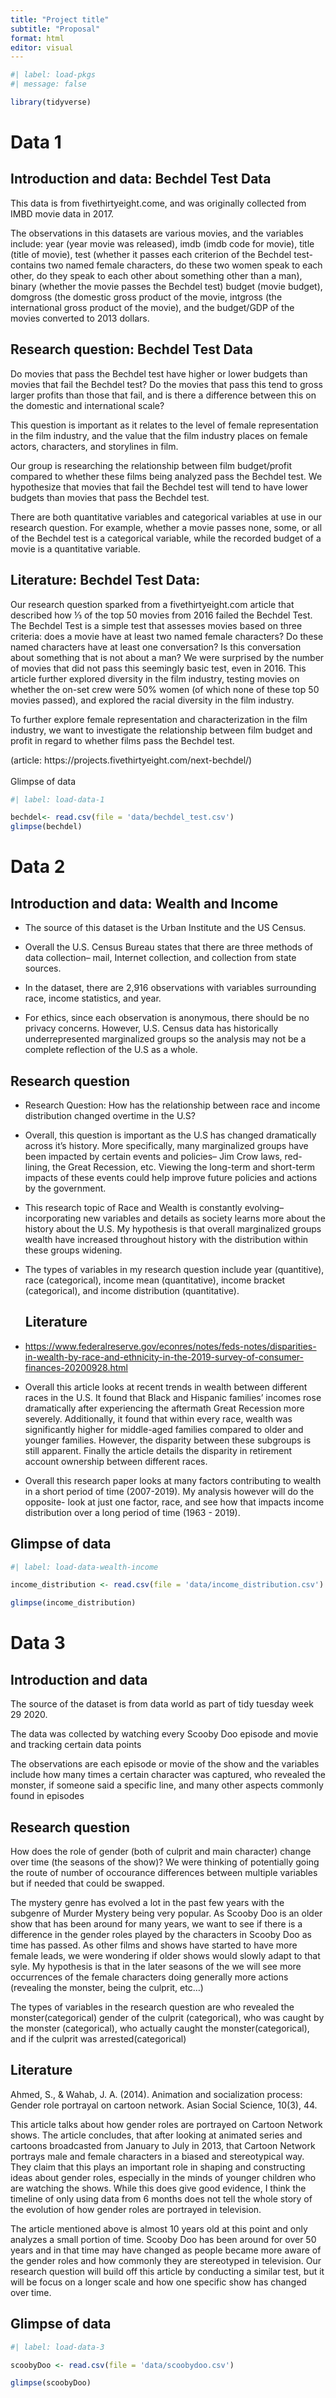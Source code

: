 ```yaml
---
title: "Project title"
subtitle: "Proposal"
format: html
editor: visual
---
```


```r
#| label: load-pkgs
#| message: false

library(tidyverse)
```

# Data 1

## Introduction and data: Bechdel Test Data

This data is from fivethirtyeight.come, and was originally collected from IMBD movie data in 2017.

The observations in this datasets are various movies, and the variables include: year (year movie was released), imdb (imdb code for movie), title (title of movie), test (whether it passes each criterion of the Bechdel test- contains two named female characters, do these two women speak to each other, do they speak to each other about something other than a man), binary (whether the movie passes the Bechdel test) budget (movie budget), domgross (the domestic gross product of the movie, intgross (the international gross product of the movie), and the budget/GDP of the movies converted to 2013 dollars. 

## Research question: Bechdel Test Data

Do movies that pass the Bechdel test have higher or lower budgets than movies that fail the Bechdel test? Do the movies that pass this tend to gross larger profits than those that fail, and is there a difference between this on the domestic and international scale?

This question is important as it relates to the level of female representation in the film industry, and the value that the film industry places on female actors, characters, and storylines in film. 

Our group is researching the relationship between film budget/profit compared to whether these films being analyzed pass the Bechdel test. We hypothesize that movies that fail the Bechdel test will tend to have lower budgets than movies that pass the Bechdel test. 

There are both quantitative variables and categorical variables at use in our research question. For example, whether a movie passes none, some, or all of the Bechdel test is a categorical variable, while the recorded budget of a movie is a quantitative variable. 

## Literature: Bechdel Test Data:

Our research question sparked from a fivethirtyeight.com article that described how ⅓ of the top 50 movies from 2016 failed the Bechdel Test. The Bechdel Test is a simple test that assesses movies based on three criteria: does a movie have at least two named female characters? Do these named characters have at least one conversation? Is this conversation about something that is not about a man? We were surprised by the number of movies that did not pass this seemingly basic test, even in 2016. This article further explored diversity in the film industry, testing movies on whether the on-set crew were 50% women (of which none of these top 50 movies passed), and explored the racial diversity in the film industry. 

To further explore female representation and characterization in the film industry, we want to investigate the relationship between film budget and profit in regard to whether films pass the Bechdel test. 

(article: https://projects.fivethirtyeight.com/next-bechdel/)\
\
Glimpse of data

```r
#| label: load-data-1

bechdel<- read.csv(file = 'data/bechdel_test.csv')
glimpse(bechdel)
```

# Data 2

## Introduction and data: **Wealth and Income**

-   The source of this dataset is the Urban Institute and the US Census.

-   Overall the U.S. Census Bureau states that there are three methods of data collection-- mail, Internet collection, and collection from state sources.

-   In the dataset, there are 2,916 observations with variables surrounding race, income statistics, and year.

-   For ethics, since each observation is anonymous, there should be no privacy concerns. However, U.S. Census data has historically underrepresented marginalized groups so the analysis may not be a complete reflection of the U.S as a whole.

## Research question

-   Research Question: How has the relationship between race and income distribution changed overtime in the U.S?

-   Overall, this question is important as the U.S has changed dramatically across it's history. More specifically, many marginalized groups have been impacted by certain events and policies-- Jim Crow laws, red-lining, the Great Recession, etc. Viewing the long-term and short-term impacts of these events could help improve future policies and actions by the government.

-   This research topic of Race and Wealth is constantly evolving-- incorporating new variables and details as society learns more about the history about the U.S. My hypothesis is that overall marginalized groups wealth have increased throughout history with the distribution within these groups widening.

-   The types of variables in my research question include year (quantitive), race (categorical), income mean (quantitative), income bracket (categorical), and income distribution (quantitative).

    ## Literature

<!-- -->

-   <https://www.federalreserve.gov/econres/notes/feds-notes/disparities-in-wealth-by-race-and-ethnicity-in-the-2019-survey-of-consumer-finances-20200928.html> 

-   Overall this article looks at recent trends in wealth between different races in the U.S. It found that Black and Hispanic families' incomes rose dramatically after experiencing the aftermath Great Recession more severely. Additionally, it found that within every race, wealth was significantly higher for middle-aged families compared to older and younger families. However, the disparity between these subgroups is still apparent. Finally the article details the disparity in retirement account ownership between different races.

-   Overall this research paper looks at many factors contributing to wealth in a short period of time (2007-2019). My analysis however will do the opposite- look at just one factor, race, and see how that impacts income distribution over a long period of time (1963 - 2019).

## Glimpse of data

```r
#| label: load-data-wealth-income

income_distribution <- read.csv(file = 'data/income_distribution.csv')

glimpse(income_distribution)
```

# Data 3

## Introduction and data

The source of the dataset is from data world as part of tidy tuesday week 29 2020.

The data was collected by watching every Scooby Doo episode and movie and tracking certain data points

The observations are each episode or movie of the show and the variables include how many times a certain character was captured, who revealed the monster, if someone said a specific line, and many other aspects commonly found in episodes

## Research question

How does the role of gender (both of culprit and main character) change over time (the seasons of the show)? We were thinking of potentially going the route of number of occourance differences between multiple variables but if needed that could be swapped.

The mystery genre has evolved a lot in the past few years with the subgenre of Murder Mystery being very popular. As Scooby Doo is an older show that has been around for many years, we want to see if there is a difference in the gender roles played by the characters in Scooby Doo as time has passed. As other films and shows have started to have more female leads, we were wondering if older shows would slowly adapt to that syle. My hypothesis is that in the later seasons of the we will see more occurrences of the female characters doing generally more actions (revealing the monster, being the culprit, etc...)

The types of variables in the research question are who revealed the monster(categorical) gender of the culprit (categorical), who was caught by the monster (categorical), who actually caught the monster(categorical), and if the culprit was arrested(categorical)

## Literature

Ahmed, S., & Wahab, J. A. (2014). Animation and socialization process: Gender role portrayal on cartoon network. Asian Social Science, 10(3), 44.

This article talks about how gender roles are portrayed on Cartoon Network shows. The article concludes, that after looking at animated series and cartoons broadcasted from January to July in 2013, that Cartoon Network portrays male and female characters in a biased and stereotypical way. They claim that this plays an important role in shaping and constructing ideas about gender roles, especially in the minds of younger children who are watching the shows. While this does give good evidence, I think the timeline of only using data from 6 months does not tell the whole story of the evolution of how gender roles are portrayed in television.

The article mentioned above is almost 10 years old at this point and only analyzes a small portion of time. Scooby Doo has been around for over 50 years and in that time may have changed as people became more aware of the gender roles and how commonly they are stereotyped in television. Our research question will build off this article by conducting a similar test, but it will be focus on a longer scale and how one specific show has changed over time.

## Glimpse of data

```r
#| label: load-data-3

scoobyDoo <- read.csv(file = 'data/scoobydoo.csv')

glimpse(scoobyDoo)
```
